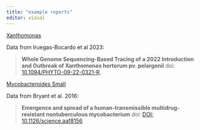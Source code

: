 ```yaml
---
title: "example reports"
editor: visual
---
```


<a href="https://grunwaldlab.github.io/pathogensurveillance_documentation/xanthomonas" target="_blank">Xanthomonas</a>


Data from Iruegas-Bocardo et al 2023:

> **Whole Genome Sequencing-Based Tracing of a 2022 Introduction and Outbreak of Xanthomonas hortorum pv. pelargonii** doi: [10.1094/PHYTO-09-22-0321-R](https://doi.org/10.1094/phyto-09-22-0321-r).

<a href="https://grunwaldlab.github.io/pathogensurveillance_documentation/mycobateroides_small" target="_blank">Mycobacteroides Small</a>

Data from Bryant et al. 2016:

> **Emergence and spread of a human-transmissible multidrug-resistant nontuberculous mycobacterium** doi: [DOI: 10.1126/science.aaf8156](https://doi.org/10.1126/science.aaf8156).
